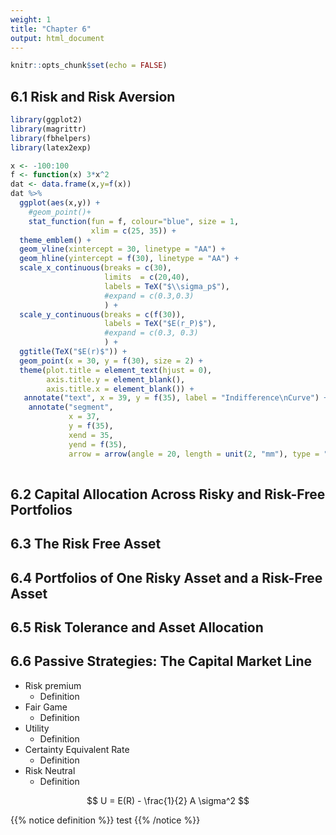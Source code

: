 ```yaml
---
weight: 1
title: "Chapter 6"
output: html_document
---
```



```r
knitr::opts_chunk$set(echo = FALSE)
```

## 6.1 Risk and Risk Aversion

```r
library(ggplot2)
library(magrittr)
library(fbhelpers)
library(latex2exp)

x <- -100:100
f <- function(x) 3*x^2
dat <- data.frame(x,y=f(x))
dat %>% 
  ggplot(aes(x,y)) + 
    #geom_point()+
    stat_function(fun = f, colour="blue", size = 1,
                  xlim = c(25, 35)) +
  theme_emblem() + 
  geom_vline(xintercept = 30, linetype = "AA") +
  geom_hline(yintercept = f(30), linetype = "AA") +
  scale_x_continuous(breaks = c(30), 
                     limits  = c(20,40),
                     labels = TeX("$\\sigma_p$"),
                     #expand = c(0.3,0.3)
                     ) +
  scale_y_continuous(breaks = c(f(30)), 
                     labels = TeX("$E(r_P)$"),
                     #expand = c(0.3, 0.3)
                     ) +
  ggtitle(TeX("$E(r)$")) + 
  geom_point(x = 30, y = f(30), size = 2) + 
  theme(plot.title = element_text(hjust = 0),
        axis.title.y = element_blank(),
        axis.title.x = element_blank()) + 
   annotate("text", x = 39, y = f(35), label = "Indifference\nCurve") +
    annotate("segment", 
             x = 37, 
             y = f(35), 
             xend = 35, 
             yend = f(35),
             arrow = arrow(angle = 20, length = unit(2, "mm"), type = "closed"))
  
```

## 6.2 Capital Allocation Across Risky and Risk-Free Portfolios

## 6.3 The Risk Free Asset

## 6.4 Portfolios of One Risky Asset and a Risk-Free Asset

## 6.5 Risk Tolerance and Asset Allocation

## 6.6 Passive Strategies: The Capital Market Line



* Risk premium
  + Definition
  
* Fair Game
  + Definition
  
* Utility
  + Definition
  
* Certainty Equivalent Rate
  + Definition
  
* Risk Neutral
  + Definition

$$ U = E(R) - \frac{1}{2} A \sigma^2 $$

{{% notice definition %}}
 test 
{{% /notice %}}
